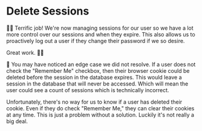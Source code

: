 # Delete Sessions

👨‍💼 Terrific job! We're now managing sessions for our user so we have a lot more
control over our sessions and when they expire. This also allows us to
proactively log out a user if they change their password if we so desire.

Great work. 👏👏

🦉 You may have noticed an edge case we did not resolve. If a user does not
check the "Remember Me" checkbox, then their browser cookie could be deleted
before the session in the database expires. This would leave a session in the
database that will never be accessed. Which will mean the user could see a count
of sessions which is technically incorrect.

Unfortunately, there's no way for us to know if a user has deleted their cookie.
Even if they do check "Remember Me," they can clear their cookies at any time.
This is just a problem without a solution. Luckily it's not really a big deal.
